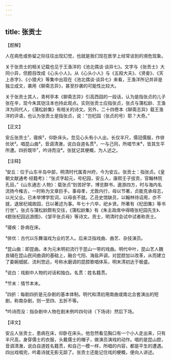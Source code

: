 ```yaml
---
---
---
```

title: 张贡士
---




【题解】


人在病危或弥留之际往往出现幻觉，也就是我们现在医学上经常谈到的濒危现象。

关于张贡士的相关记载也见于王渔洋的《池北偶谈·谈异七》。文字与《张贡士》大同小异，但题目改成《心头小人》。从《心头小人》与《五羖大夫》、《贤妾》、《天上赤字》、《小猎犬》等集中出现在《池北偶谈·谈异七》来看，王渔洋所记并非是独立成文，袭用《聊斋志异》，甚至抄袭的可能性比较大。

关于张贡士其人，青柯亭本《聊斋志异》引高西园的一段话，认为是指张贞的儿子张在辛，现今朱其铠注本也持此观点。实则张贡士应指张贞，张贞与蒲松龄、王渔洋为同代人，《蒲松龄集》有相关的诗文。另外，二十四卷本《聊斋志异》载王渔洋的评语，也认为张贡士是指张贞，说：“岂杞园（张贞的号）耶？大奇。”

【正文】

安丘张贡士¹，寝疾²，仰卧床头。忽见心头有小人出，长仅半尺，儒冠儒服，作俳优状³。唱昆山曲⁴，音调清澈，说白自道名贯⁵，一与己同，所唱节末⁶，皆其生平所遭。四折既毕⁷，吟诗而没⁸。张犹记其梗概，为人述之。





【注释】


¹安丘：位于山东半岛中部，明清时代属青州府，今为安丘。张贡士：指张贞。《皇朝文献通考·经籍考》：“张贞字起元，号杞园，安丘人，康熙壬子拔贡，官翰林院孔目。”《山东通志·人物》：载张贞“刻苦好学，博览群书，遨游四方，时与海内名流扬今榷古，一时称为文章巨手。事母孝，尤敦内行，母以节著，贞能克承母志，以光父业。已未举博学宏词，以母丧不就。乙丑史馆缺员，以翰林待诏用，亦不就，退居杞城故园，日以著述为事。年七十六卒，祀乡贤。所著有《杞田集》等书行世”。张贞与蒲松龄颇有交往，《蒲松龄集》有《朱主政席中得晤张杞园先生》、《题张杞园远游图》、《邹平张贞母》等诗文。贡士，明清时会试中试者称贡士。

²寝疾：卧病在床。

³俳优：古代以乐舞谐戏为业的艺人。后来泛指戏曲、曲艺、杂技演员。

⁴昆山曲：即昆曲。本为元末明初流行于昆山一带的戏曲。明代中叶，昆山艺人魏良辅在昆山民间曲调的基础上，融合弋阳、海盐声调，对昆腔加以改革，从而建立了委婉细腻、流利悠远，号称水磨调的昆腔歌唱体系，明末清初达于极盛。

⁵说白：戏剧中人物的对话和独白。名贯：姓名籍贯。

⁶节末：情节本末。

⁷四折：每剧四折是元杂剧的基本体制。明代和清初用南曲或南北合套演出的短剧，称南杂剧，则一至四、五折不等。

⁸吟诗而没：指杂剧中人物在剧末例吟四句诗（下场诗）然后下场。





【译文】


安丘人张贡士，患病在床，仰卧在床头。他忽然看见胸口有一个小人走出来，只有半尺高，身穿儒士的衣服，头戴儒士的帽子，做演员演戏的动作。唱的是昆山腔，音调清澈，说白自道姓名籍贯，和自己一模一样，所唱的内容，都是平生的遭遇。四出戏唱完，吟着诗就无影无踪了。张贡士还能记住戏的梗概，便向人讲述。